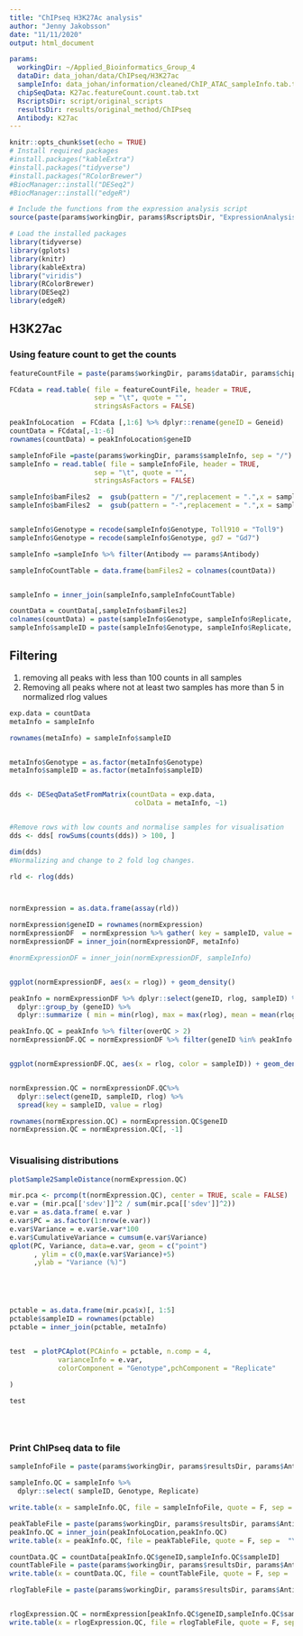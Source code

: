 ```yaml
---
title: "ChIPseq H3K27Ac analysis"
author: "Jenny Jakobsson"
date: "11/11/2020"
output: html_document

params:
  workingDir: ~/Applied_Bioinformatics_Group_4
  dataDir: data_johan/data/ChIPseq/H3K27ac
  sampleInfo: data_johan/information/cleaned/ChIP_ATAC_sampleInfo.tab.txt
  chipSeqData: K27ac.featureCount.count.tab.txt
  RscriptsDir: script/original_scripts
  resultsDir: results/original_method/ChIPseq
  Antibody: K27ac
---
```


```r
knitr::opts_chunk$set(echo = TRUE)
# Install required packages
#install.packages("kableExtra")
#install.packages("tidyverse")
#install.packages("RColorBrewer")
#BiocManager::install("DESeq2")
#BiocManager::install("edgeR")

# Include the functions from the expression analysis script
source(paste(params$workingDir, params$RscriptsDir, "ExpressionAnalysisFunctions.r",sep = "/"))

# Load the installed packages
library(tidyverse)
library(gplots)
library(knitr)
library(kableExtra)
library("viridis")
library(RColorBrewer)
library(DESeq2)
library(edgeR)

```

## H3K27ac

### Using feature count to get the counts

```r
featureCountFile = paste(params$workingDir, params$dataDir, params$chipSeqData, sep = "/")

FCdata = read.table( file = featureCountFile, header = TRUE, 
                     sep = "\t", quote = "",  
                     stringsAsFactors = FALSE)

peakInfoLocation  = FCdata [,1:6] %>% dplyr::rename(geneID = Geneid)
countData = FCdata[,-1:-6]
rownames(countData) = peakInfoLocation$geneID

sampleInfoFile =paste(params$workingDir, params$sampleInfo, sep = "/")
sampleInfo = read.table( file = sampleInfoFile, header = TRUE, 
                     sep = "\t", quote = "",  
                     stringsAsFactors = FALSE)

sampleInfo$bamFiles2  =  gsub(pattern = "/",replacement = ".",x = sampleInfo$bamFiles)
sampleInfo$bamFiles2  =  gsub(pattern = "-",replacement = ".",x = sampleInfo$bamFiles2)


sampleInfo$Genotype = recode(sampleInfo$Genotype, Toll910 = "Toll9")
sampleInfo$Genotype = recode(sampleInfo$Genotype, gd7 = "Gd7")

sampleInfo =sampleInfo %>% filter(Antibody == params$Antibody) 

sampleInfoCountTable = data.frame(bamFiles2 = colnames(countData))


sampleInfo = inner_join(sampleInfo,sampleInfoCountTable)

countData = countData[,sampleInfo$bamFiles2]
colnames(countData) = paste(sampleInfo$Genotype, sampleInfo$Replicate, sep = "_")
sampleInfo$sampleID = paste(sampleInfo$Genotype, sampleInfo$Replicate, sep = "_")

```



## Filtering

1. removing all peaks with less than 100 counts in all samples
2. Removing all peaks where not at least two samples has more than 5 in normalized rlog values

```r

exp.data = countData
metaInfo = sampleInfo

rownames(metaInfo) = sampleInfo$sampleID


metaInfo$Genotype = as.factor(metaInfo$Genotype)
metaInfo$sampleID = as.factor(metaInfo$sampleID)


dds <- DESeqDataSetFromMatrix(countData = exp.data,
                               colData = metaInfo, ~1)


#Remove rows with low counts and normalise samples for visualisation
dds <- dds[ rowSums(counts(dds)) > 100, ]

dim(dds)
#Normalizing and change to 2 fold log changes. 

rld <- rlog(dds)



normExpression = as.data.frame(assay(rld))

normExpression$geneID = rownames(normExpression)
normExpressionDF  = normExpression %>% gather( key = sampleID, value = rlog, -geneID)
normExpressionDF = inner_join(normExpressionDF, metaInfo)

#normExpressionDF = inner_join(normExpressionDF, sampleInfo)


ggplot(normExpressionDF, aes(x = rlog)) + geom_density()

peakInfo = normExpressionDF %>% dplyr::select(geneID, rlog, sampleID) %>% 
  dplyr::group_by (geneID) %>%
  dplyr::summarize ( min = min(rlog), max = max(rlog), mean = mean(rlog), sd = sd(rlog), overQC = length(which(rlog > 5)) ) 

peakInfo.QC = peakInfo %>% filter(overQC > 2)
normExpressionDF.QC = normExpressionDF %>% filter(geneID %in% peakInfo.QC$geneID)


ggplot(normExpressionDF.QC, aes(x = rlog, color = sampleID)) + geom_density()


normExpression.QC = normExpressionDF.QC%>%
  dplyr::select(geneID, sampleID, rlog) %>% 
  spread(key = sampleID, value = rlog)

rownames(normExpression.QC) = normExpression.QC$geneID
normExpression.QC = normExpression.QC[, -1]



```


### Visualising distributions 


```R


plotSample2SampleDistance(normExpression.QC)

mir.pca <- prcomp(t(normExpression.QC), center = TRUE, scale = FALSE) 
e.var = (mir.pca[['sdev']]^2 / sum(mir.pca[['sdev']]^2))
e.var = as.data.frame( e.var )
e.var$PC = as.factor(1:nrow(e.var)) 
e.var$Variance = e.var$e.var*100
e.var$CumulativeVariance = cumsum(e.var$Variance)
qplot(PC, Variance, data=e.var, geom = c("point")
      , ylim = c(0,max(e.var$Variance)+5) 
      ,ylab = "Variance (%)")





pctable = as.data.frame(mir.pca$x)[, 1:5]
pctable$sampleID = rownames(pctable)
pctable = inner_join(pctable, metaInfo)


test  = plotPCAplot(PCAinfo = pctable, n.comp = 4,
            varianceInfo = e.var, 
            colorComponent = "Genotype",pchComponent = "Replicate"
              
)

test





```


### Print ChIPseq data to file

```r
sampleInfoFile = paste(params$workingDir, params$resultsDir, params$Antibody, "H3K27ac.sampleInfo.QC.tab.txt", sep = "/")

sampleInfo.QC = sampleInfo %>%
  dplyr::select( sampleID, Genotype, Replicate)

write.table(x = sampleInfo.QC, file = sampleInfoFile, quote = F, sep =  "\t", row.names = F,  col.names = T)

peakTableFile = paste(params$workingDir, params$resultsDir, params$Antibody, "H3K27ac.peak.QC.tab.txt", sep = "/")
peakInfo.QC = inner_join(peakInfoLocation,peakInfo.QC)
write.table(x = peakInfo.QC, file = peakTableFile, quote = F, sep =  "\t", row.names = F, col.names = T)

countData.QC = countData[peakInfo.QC$geneID,sampleInfo.QC$sampleID]
countTableFile = paste(params$workingDir, params$resultsDir, params$Antibody, "H3K27ac.counts.QC.tab.txt", sep = "/")
write.table(x = countData.QC, file = countTableFile, quote = F, sep =  "\t", row.names = T, col.names = T)

rlogTableFile = paste(params$workingDir, params$resultsDir, params$Antibody, "H3K27ac.rlog.QC.tab.txt", sep = "/")


rlogExpression.QC = normExpression[peakInfo.QC$geneID,sampleInfo.QC$sampleID]
write.table(x = rlogExpression.QC, file = rlogTableFile, quote = F, sep =  "\t", row.names = T, col.names = T)

```








